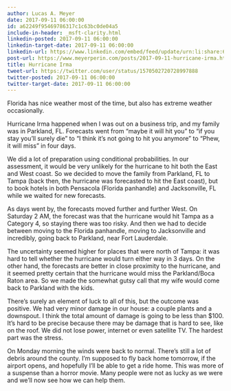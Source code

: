 ```yaml
---
author: Lucas A. Meyer
date: 2017-09-11 06:00:00
id: a62249f95469786317c1c63bc0de04a5
include-in-header: _msft-clarity.html
linkedin-posted: 2017-09-11 06:00:00
linkedin-target-date: 2017-09-11 06:00:00
linkedin-url: https://www.linkedin.com/embed/feed/update/urn:li:share:6976268443427753984
post-url: https://www.meyerperin.com/posts/2017-09-11-hurricane-irma.html
title: Hurricane Irma
tweet-url: https://twitter.com/user/status/1570502720728997888
twitter-posted: 2017-09-11 06:00:00
twitter-target-date: 2017-09-11 06:00:00
---
```



Florida has nice weather most of the time, but also has extreme weather occasionally.

Hurricane Irma happened when I was out on a business trip, and my family was in Parkland, FL. Forecasts went from "maybe it will hit you" to "if you stay you'll surely die" to "I think it's not going to hit you anymore" to "Phew, it will miss" in four days.

We did a lot of preparation using conditional probabilities. In our assessment, it would be very unlikely for the hurricane to hit both the East and West coast. 
So we decided to move the family from Parkland, FL to Tampa (back then, the hurricane was forecasted to hit the East coast), but to book hotels in both Pensacola (Florida panhandle) and Jacksonville, FL while we waited for new forecasts.

As days went by, the forecasts moved further and further West. On Saturday 2 AM, the forecast was that the hurricane would hit Tampa as a Category 4, so staying there was too risky. And then we had to decide between moving to the Florida panhandle, moving to Jacksonville and incredibly, going back to Parkland, near Fort Lauderdale.

The uncertainty seemed higher for places that were north of Tampa: it was hard to tell whether the hurricane would turn either way in 3 days. On the other hand, the forecasts are better in close proximity to the hurricane, and it seemed pretty certain that the hurricane would miss
the Parkland/Boca Raton area. So we made the somewhat gutsy call that my wife would come back to Parkland with the kids. 

There's surely an element of luck to all of this, but the outcome was positive. We had very  minor damage in our house: a couple plants and a downspout. I think the total amount of damage is going to be less than $100. It's hard to be precise because there may be damage
that is hard to see, like on the roof. We did not lose power, internet or even satellite TV. The hardest part was the stress. 

On Monday morning the winds were back to normal. There's still a lot of debris around the county. I'm supposed to fly back home tomorrow, if the airport opens, and hopefully I'll be able to get a ride home. This was more of a suspense than a horror movie. Many people were not as lucky as we were and we'll now see how we can help them.
